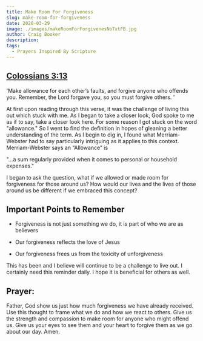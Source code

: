 ```yaml
---
title: Make Room For Forgiveness
slug: make-room-for-forgiveness
date: 2020-03-29
image: ./images/makeRoomForForgivenesNoTxtFB.jpg
author: Craig Booker
description:
tags:
  - Prayers Inspired By Scripture
---
```


## [Colossians 3:13](https://my.bible.com/bible/116/COL.3.13)

'Make allowance for each other’s faults, and forgive anyone who offends you. Remember, the Lord forgave you, so you must forgive others. '

At first upon reading through this verse, it was the challenge of living this out which stuck with me. As I began to take a closer look, God spoke to me as if to say, take a closer look here. For some reason I got stuck on the word "allowance." So I went to find the definition in hopes of gleaning a better understanding of the term. As I begin to dig in, I found what Merriam-Webster had to say particularly intriguing as it applies to this context. Merriam-Webster says an “Allowance” is

"...a sum regularly provided when it comes to personal or household expenses."

I began to ask the question, what if we allowed or made room for forgiveness for those around us? How would our lives and the lives of those around us be different if we embraced this concept?

## Important Points to Remember

- Forgiveness is not just something we do, it is part of who we are as believers

- Our forgiveness reflects the love of Jesus

- Our forgiveness frees us from the toxicity of unforgiveness

This has been and I believe will continue to be a challenge to live out. I certainly need this reminder daily. I hope it is beneficial for others as well.

## Prayer:

Father, God show us just how much forgiveness we have already received. Use this thought to frame what we do and how we react to others. Give us the strength and compassion to make room for anyone who might offend us. Give us your eyes to see them and your heart to forgive them as we go about our day. Amen.
